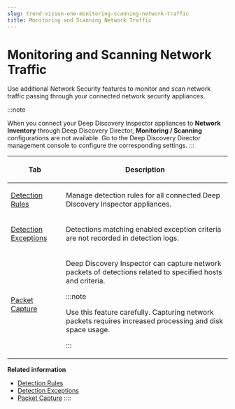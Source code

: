 ```yaml
---
slug: trend-vision-one-monitoring-scanning-network-traffic
title: Monitoring and Scanning Network Traffic
---
```

# Monitoring and Scanning Network Traffic

Use additional Network Security features to monitor and scan network traffic passing through your connected network security appliances.

:::note

When you connect your Deep Discovery Inspector appliances to **Network Inventory** through Deep Discovery Director, **Monitoring / Scanning** configurations are not available. Go to the Deep Discovery Director management console to configure the corresponding settings.
:::

<table>
<colgroup>
<col style="width: 25%" />
<col style="width: 75%" />
</colgroup>
<thead>
<tr>
<th><p>Tab</p></th>
<th><p>Description</p></th>
</tr>
</thead>
<tbody>
<tr>
<td><p><a href="trend-vision-one-nac-detection-rules">Detection Rules</a></p></td>
<td><p>Manage detection rules for all connected Deep Discovery Inspector appliances.</p></td>
</tr>
<tr>
<td><p><a href="trend-vision-one-detection-exceptions">Detection Exceptions</a></p></td>
<td><p>Detections matching enabled exception criteria are not recorded in detection logs.</p></td>
</tr>
<tr>
<td><p><a href="trend-vision-one-packet-capture">Packet Capture</a></p></td>
<td><p>Deep Discovery Inspector can capture network packets of detections related to specified hosts and criteria.</p>


:::note

<p>Use this feature carefully. Capturing network packets requires increased processing and disk space usage.</p>


:::

</td>
</tr>
</tbody>
</table>

**Related information**

- [Detection Rules](nac-detection-rules.md "Manage detection rules for all connected Deep Discovery Inspector appliances.")
- [Detection Exceptions](detection-exceptions.md "Import or create lists of exception criteria to exempt criteria matches from appearing in detection logs.")
- [Packet Capture](packet-capture.md "Manage criteria to capture network packets associated with specified network detections.")
::::
